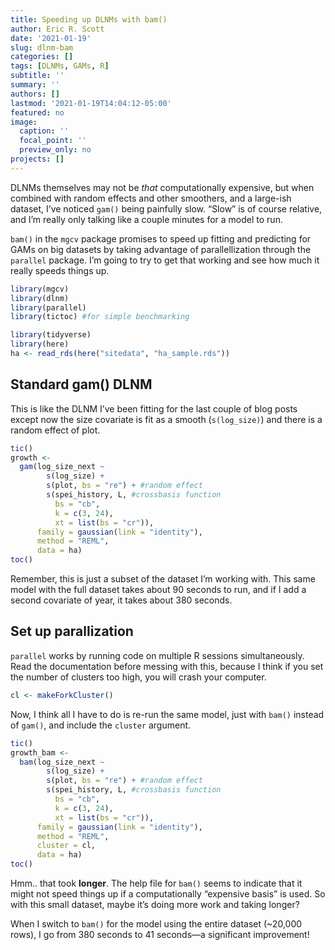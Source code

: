 ```yaml
---
title: Speeding up DLNMs with bam()
author: Eric R. Scott
date: '2021-01-19'
slug: dlnm-bam
categories: []
tags: [DLNMs, GAMs, R]
subtitle: ''
summary: ''
authors: []
lastmod: '2021-01-19T14:04:12-05:00'
featured: no
image:
  caption: ''
  focal_point: ''
  preview_only: no
projects: []
---
```


DLNMs themselves may not be *that* computationally expensive, but when combined with random effects and other smoothers, and a large-ish dataset, I've noticed `gam()` being painfully slow.  "Slow" is of course relative, and I'm really only talking like a couple minutes for a model to run.

`bam()` in the `mgcv` package promises to speed up fitting and predicting for GAMs on big datasets by taking advantage of parallellization through the `parallel` package.  I'm going to try to get that working and see how much it really speeds things up.

```r
library(mgcv)
library(dlnm)
library(parallel)
library(tictoc) #for simple benchmarking
```
```r
library(tidyverse)
library(here)
ha <- read_rds(here("sitedata", "ha_sample.rds"))
```

## Standard gam() DLNM

This is like the DLNM I've been fitting for the last couple of blog posts except now the size covariate is fit as a smooth (`s(log_size)`) and there is a random effect of plot.

```r
tic()
growth <-
  gam(log_size_next ~ 
        s(log_size) +
        s(plot, bs = "re") + #random effect
        s(spei_history, L, #crossbasis function
          bs = "cb", 
          k = c(3, 24), 
          xt = list(bs = "cr")),
      family = gaussian(link = "identity"),
      method = "REML",
      data = ha)
toc()
```

Remember, this is just a subset of the dataset I'm working with.  This same model with the full dataset takes about 90 seconds to run, and if I add a second covariate of year, it takes about 380 seconds.

## Set up parallization

`parallel` works by running code on multiple R sessions simultaneously.  Read the documentation before messing with this, because I think if you set the number of clusters too high, you will crash your computer.

```r
cl <- makeForkCluster()
```

Now, I think all I have to do is re-run the same model, just with `bam()` instead of `gam()`, and include the `cluster` argument.

```r
tic()
growth_bam <-
  bam(log_size_next ~ 
        s(log_size) +
        s(plot, bs = "re") + #random effect
        s(spei_history, L, #crossbasis function
          bs = "cb", 
          k = c(3, 24), 
          xt = list(bs = "cr")),
      family = gaussian(link = "identity"),
      method = "REML",
      cluster = cl,
      data = ha)
toc()
```
Hmm.. that took **longer**. The help file for `bam()` seems to indicate that it might not speed things up if a computationally "expensive basis" is used.  So with this small dataset, maybe it's doing more work and taking longer?  

When I switch to `bam()` for the model using the entire dataset (~20,000 rows), I go from 380 seconds to 41 seconds---a significant improvement!


